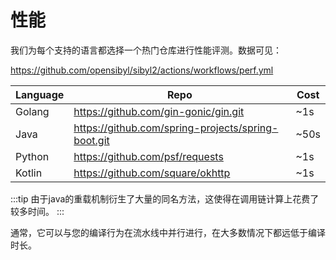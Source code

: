 # 性能

我们为每个支持的语言都选择一个热门仓库进行性能评测。数据可见：

https://github.com/opensibyl/sibyl2/actions/workflows/perf.yml


| Language | Repo                                               | Cost |
|----------|----------------------------------------------------|------|
| Golang   | https://github.com/gin-gonic/gin.git               | ~1s  |
| Java     | https://github.com/spring-projects/spring-boot.git | ~50s |
| Python   | https://github.com/psf/requests                    | ~1s  |
| Kotlin   | https://github.com/square/okhttp                   | ~1s  |

:::tip
由于java的重载机制衍生了大量的同名方法，这使得在调用链计算上花费了较多时间。
:::

通常，它可以与您的编译行为在流水线中并行进行，在大多数情况下都远低于编译时长。
